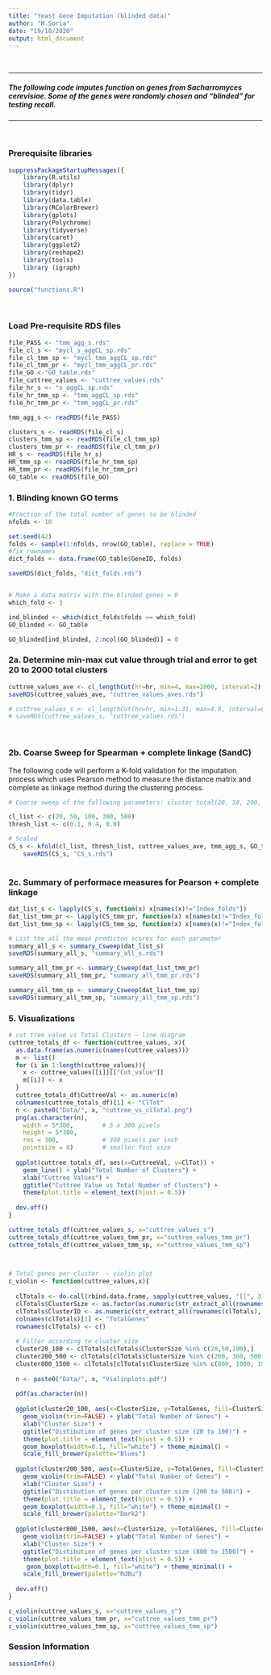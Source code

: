 ```yaml
---
title: "Yeast Gene Imputation (blinded data)"
author: "M.Soria"
date: "19/10/2020"
output: html_document
---
```

</br>

***

##### The following code imputes function on genes from Sacharromyces cerevisiae. Some of the genes were randomly chosen and "blinded" for testing recall.
***

</br>

### Prerequisite libraries
```r
suppressPackageStartupMessages({
    library(R.utils)
    library(dplyr)
    library(tidyr)
    library(data.table)
    library(RColorBrewer)
    library(gplots)
    library(Polychrome)
    library(tidyverse)
    library(caret)
    library(ggplot2)
    library(reshape2)
    library(tools)
    library (igraph)
})

source("functions.R")

```
</br>

### Load Pre-requisite RDS files 
```r
file_PASS <- "tmm_agg_s.rds"
file_cl_s <- "mycl_s_aggCL_sp.rds"
file_cl_tmm_sp <- "mycl_tmm_aggCL_sp.rds"
file_cl_tmm_pr <- "mycl_tmm_aggCL_pr.rds"
file_GO <-"GO_table.rds"
file_cuttree_values <- "cuttree_values.rds"
file_hr_s <- "s_aggCL_sp.rds"
file_hr_tmm_sp <- "tmm_aggCL_sp.rds"
file_hr_tmm_pr <- "tmm_aggCL_pr.rds"

tmm_agg_s <- readRDS(file_PASS)

clusters_s <- readRDS(file_cl_s)
clusters_tmm_sp <- readRDS(file_cl_tmm_sp)
clusters_tmm_pr <- readRDS(file_cl_tmm_pr)
HR_s <- readRDS(file_hr_s)
HR_tmm_sp <- readRDS(file_hr_tmm_sp)
HR_tmm_pr <- readRDS(file_hr_tmm_pr)
GO_table <- readRDS(file_GO)
```

### 1. Blinding known GO terms

```r
#Fraction of the total number of genes to be blinded
nfolds <- 10

set.seed(42)
folds <- sample(1:nfolds, nrow(GO_table), replace = TRUE)
#fix rownames
dict_folds <- data.frame(GO_table$GeneID, folds)

saveRDS(dict_folds, "dict_folds.rds")


# Make a data matrix with the blinded genes = 0
which_fold <- 3

ind_blinded <- which(dict_folds$folds == which_fold)
GO_blinded <- GO_table

GO_blinded[ind_blinded, 2:ncol(GO_blinded)] = 0

```

### 2a. Determine min-max cut value through trial and error to get 20 to 2000 total clusters

```r

cuttree_values_ave <- cl_lengthCut(hr=hr, min=4, max=2000, interval=2)
saveRDS(cuttree_values_ave, "cuttree_values_aves.rds")

# cuttree_values_s <- cl_lengthCut(hr=hr, min=1.31, max=4.8, interval=0.001)
# saveRDS(cuttree_values_s, "cuttree_values.rds")

```
</br>


### 2b. Coarse Sweep for Spearman + complete linkage (SandC)
The following code will perform a K-fold validation for the imputation process which uses Pearson method to measure the distance matrix and complete as linkage method during the clustering process. 

```r
# Coarse sweep of the following parameters: cluster total(20, 50, 200, 500) and threshold (0.1, 0.4, 0.8)

cl_list <- c(20, 50, 100, 300, 500)
thresh_list <- c(0.1, 0.4, 0.8)

# Scaled
CS_s <- kfold(cl_list, thresh_list, cuttree_values_ave, tmm_agg_s, GO_table, GO_blinded)
    saveRDS(CS_s, "CS_s.rds")
    

```

### 2c. Summary of performace measures for Pearson + complete linkage

```r

dat_list_s <- lapply(CS_s, function(x) x[names(x)!="Index_folds"])
dat_list_tmm_pr <- lapply(CS_tmm_pr, function(x) x[names(x)!="Index_folds"])
dat_list_tmm_sp <- lapply(CS_tmm_sp, function(x) x[names(x)!="Index_folds"])

# List the all the mean predicton scores for each parameter 
summary_all_s <- summary_Csweep(dat_list_s)
saveRDS(summary_all_s, "summary_all_s.rds")

summary_all_tmm_pr <- summary_Csweep(dat_list_tmm_pr)
saveRDS(summary_all_tmm_pr, "summary_all_tmm_pr.rds")

summary_all_tmm_sp <- summary_Csweep(dat_list_tmm_sp)
saveRDS(summary_all_tmm_sp, "summary_all_tmm_sp.rds")


```

### 5. Visualizations

```r

# cut tree value vs Total Clusters – line diagram
cuttree_totals_df <- function(cuttree_values, x){
  as.data.frame(as.numeric(names(cuttree_values)))
  m <- list()
  for (i in 1:length(cuttree_values)){
    x <- cuttree_values[[i]][["Cut_value"]]
    m[[i]] <- x
  }
  cuttree_totals_df$CuttreeVal <- as.numeric(m)
  colnames(cuttree_totals_df)[1] <- "ClTot"
  n <- paste0("Data/", x, "cuttree_vs_clTotal.png")
  png(as.character(n),
    width = 5*300,        # 5 x 300 pixels
    height = 5*300,
    res = 300,            # 300 pixels per inch
    pointsize = 8)        # smaller font size
  
  ggplot(cuttree_totals_df, aes(x=CuttreeVal, y=ClTot)) +
    geom_line() + ylab("Total Number of Clusters") +
    xlab("Cuttree Values") +
    ggtitle("Cuttree Value vs Total Number of Clusters") +
    theme(plot.title = element_text(hjust = 0.5))
  
  dev.off()
}

cuttree_totals_df(cuttree_values_s, x="cuttree_values_s")
cuttree_totals_df(cuttree_values_tmm_pr, x="cuttree_values_tmm_pr") 
cuttree_totals_df(cuttree_values_tmm_sp, x="cuttree_values_tmm_sp") 
 


# Total genes per cluster  – violin plot
c_violin <- function(cuttree_values,x){
  
  clTotals <- do.call(rbind.data.frame, sapply(cuttree_values, "[[", 3))
  clTotals$ClusterSize <- as.factor(as.numeric(str_extract_all(rownames(clTotals), "^[:digit:]*(?=.)")))
  clTotals$ClusterID <- as.numeric(str_extract_all(rownames(clTotals), "(?=.)\\d+$"))
  colnames(clTotals)[1] <- "TotalGenes"
  rownames(clTotals) <- c()
  
  # Filter according to cluster size
  cluster20_100 <- clTotals[clTotals$ClusterSize %in% c(20,50,100),]
  cluster200_500 <- clTotals[clTotals$ClusterSize %in% c(200, 300, 500),]
  cluster800_1500 <- clTotals[clTotals$ClusterSize %in% c(800, 1000, 1500),]
  
  n <- paste0("Data/", x, "Violinplots.pdf")
  
  pdf(as.character(n))
  
  ggplot(cluster20_100, aes(x=ClusterSize, y=TotalGenes, fill=ClusterSize)) +
    geom_violin(trim=FALSE) + ylab("Total Number of Genes") +
    xlab("Cluster Size") +
    ggtitle("Distibution of genes per cluster size (20 to 100)") +
    theme(plot.title = element_text(hjust = 0.5)) +
    geom_boxplot(width=0.1, fill="white") + theme_minimal() +
    scale_fill_brewer(palette="Blues")
    
  ggplot(cluster200_500, aes(x=ClusterSize, y=TotalGenes, fill=ClusterSize)) +
    geom_violin(trim=FALSE) + ylab("Total Number of Genes") +
    xlab("Cluster Size") +
    ggtitle("Distibution of genes per cluster size (200 to 500)") +
    theme(plot.title = element_text(hjust = 0.5)) +
    geom_boxplot(width=0.1, fill="white") + theme_minimal() +
    scale_fill_brewer(palette="Dark2")
  
  ggplot(cluster800_1500, aes(x=ClusterSize, y=TotalGenes, fill=ClusterSize)) +
    geom_violin(trim=FALSE) + ylab("Total Number of Genes") +
    xlab("Cluster Size") +
    ggtitle("Distibution of genes per cluster size (800 to 1500)") +
    theme(plot.title = element_text(hjust = 0.5)) +
     geom_boxplot(width=0.1, fill="white") + theme_minimal() + 
    scale_fill_brewer(palette="RdBu")
  
  dev.off()
}

c_violin(cuttree_values_s, x="cuttree_values_s") 
c_violin(cuttree_values_tmm_pr, x="cuttree_values_tmm_pr") 
c_violin(cuttree_values_tmm_sp, x="cuttree_values_tmm_sp") 

```

### Session Information 

```r
sessionInfo()
```
